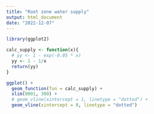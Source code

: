 ```yaml
---
title: "Root zone water supply"
output: html_document
date: "2022-12-07"
---
```


```r
library(ggplot2)

calc_supply <- function(x){
  # yy <- 1 - exp(-0.05 * x)
  yy <- 1 - 1/x
  return(yy)
}

ggplot() +
  geom_function(fun = calc_supply) +
  xlim(0001, 300) +
  # geom_vline(xintercept = 1, linetype = "dotted") +
  geom_vline(xintercept = 0, linetype = "dotted")

```